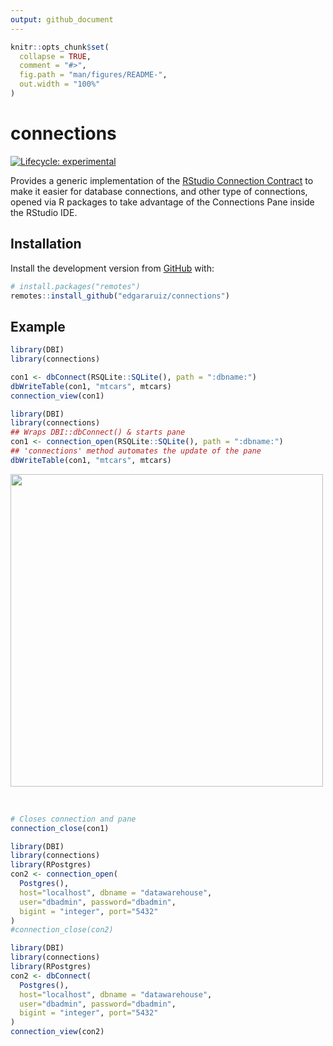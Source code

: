 ```yaml
---
output: github_document
---
```


<!-- README.md is generated from README.Rmd. Please edit that file -->

```r
knitr::opts_chunk$set(
  collapse = TRUE,
  comment = "#>",
  fig.path = "man/figures/README-",
  out.width = "100%"
)
```

# connections

<!-- badges: start -->
[![Lifecycle: experimental](https://img.shields.io/badge/lifecycle-experimental-orange.svg)](https://www.tidyverse.org/lifecycle/#experimental)
<!-- badges: end -->

Provides a generic implementation of the [RStudio Connection Contract](https://rstudio.github.io/rstudio-extensions/connections-contract.html) to make it easier for database connections, and other type of connections, opened via R packages to take advantage of the Connections Pane inside the RStudio IDE.

## Installation

Install the development version from [GitHub](https://github.com/) with:

``` r
# install.packages("remotes")
remotes::install_github("edgararuiz/connections")
```
## Example

```r
library(DBI)
library(connections)

con1 <- dbConnect(RSQLite::SQLite(), path = ":dbname:")
dbWriteTable(con1, "mtcars", mtcars)
connection_view(con1)
```


```r
library(DBI)
library(connections)
## Wraps DBI::dbConnect() & starts pane
con1 <- connection_open(RSQLite::SQLite(), path = ":dbname:")
## 'connections' method automates the update of the pane
dbWriteTable(con1, "mtcars", mtcars)
```


<img src="man/figures/sqlite-screenshot.png" align="center" width="500" />

<br/>

```r
# Closes connection and pane
connection_close(con1)
```

```r
library(DBI)
library(connections)
library(RPostgres)
con2 <- connection_open(
  Postgres(),
  host="localhost", dbname = "datawarehouse", 
  user="dbadmin", password="dbadmin",
  bigint = "integer", port="5432"
)
#connection_close(con2)
```

```r
library(DBI)
library(connections)
library(RPostgres)
con2 <- dbConnect(
  Postgres(),
  host="localhost", dbname = "datawarehouse", 
  user="dbadmin", password="dbadmin",
  bigint = "integer", port="5432"
)
connection_view(con2)
```
